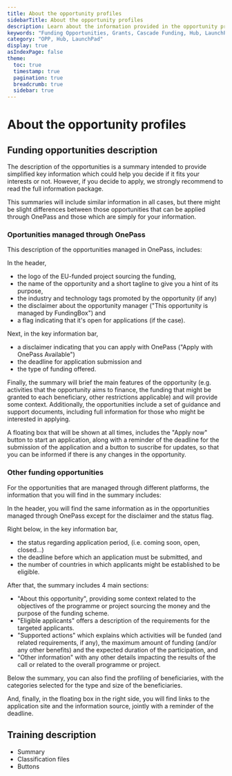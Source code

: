```yaml
---
title: About the opportunity profiles
sidebarTitle: About the opportunity profiles
description: Learn about the information provided in the opportunity profiles
keywords: "Funding Opportunities, Grants, Cascade Funding, Hub, LaunchPad, OnePass"
category: "OPP, Hub, LaunchPad"
display: true
asIndexPage: false
theme:
  toc: true
  timestamp: true
  pagination: true
  breadcrumb: true
  sidebar: true
---
```


# About the opportunity profiles

## Funding opportunities description

The description of the opportunities is a summary intended to provide simplified key information which could help you decide if it fits your interests or not. However, if you decide to apply, we strongly recommend to read the full information package.

This summaries will include similar information in all cases, but there might be slight differences between those opportunities that can be applied through OnePass and those which are simply for your information.

### Oportunities managed through OnePass

This description of the opportunities managed in OnePass, includes:

In the header,

- the logo of the EU-funded project sourcing the funding,
- the name of the opportunity and a short tagline to give you a hint of its purpose,
- the industry and technology tags promoted by the opportunity (if any)
- the disclaimer about the opportunity manager ("This opportunity is managed by FundingBox") and
- a flag indicating that it's open for applications (if the case).

Next, in the key information bar,

- a disclaimer indicating that you can apply with OnePass ("Apply with OnePass Available")
- the deadline for application submission and
- the type of funding offered.

Finally, the summary will brief the main features of the opportunity (e.g. activities that the opportunity aims to finance, the funding that might be granted to each beneficiary, other restrictions applicable) and will provide some context. Additionally, the opportunities include a set of guidance and support documents, including full information for those who might be interested in applying.

A floating box that will be shown at all times, includes the "Apply now" button to start an application, along with a reminder of the deadline for the submission of the application and a button to suscribe for updates, so that you can be informed if there is any changes in the opportunity.

### Other funding opportunities

For the opportunities that are managed through different platforms, the information that you will find in the summary includes:

In the header, you will find the same information as in the opportunities managed through OnePass except for the disclaimer and the status flag.

Right below, in the key information bar,

- the status regarding application period, (i.e. coming soon, open, closed...)
- the deadline before which an application must be submitted, and
- the number of countries in which applicants might be established to be eligible.

After that, the summary includes 4 main sections:

- "About this opportunity", providing some context related to the objectives of the programme or project sourcing the money and the purpose of the funding scheme.
- "Eligible applicants" offers a description of the requirements for the targeted applicants.
- "Supported actions" which explains which activities will be funded (and related requirements, if any), the maximum amount of funding (and/or any other benefits) and the expected duration of the participation, and
- "Other information" with any other details impacting the results of the call or related to the overall programme or project.

Below the summary, you can also find the profiling of beneficiaries, with the categories selected for the type and size of the beneficiaries.

And, finally, in the floating box in the right side, you will find links to the application site and the information source, jointly with a reminder of the deadline.

## Training description

- Summary
- Classification files
- Buttons
